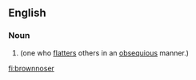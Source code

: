 ==English==

===Noun===
{{en-noun}}

# {{idiom}} {{alternative spelling of|brown noser}} (one who [[flatters]] others in an [[obsequious]] manner.)

[[fi:brownnoser]]